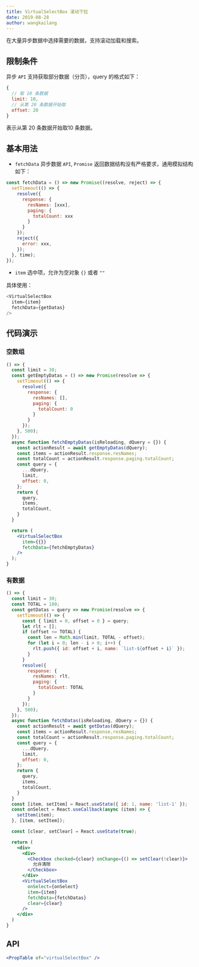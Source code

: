 ```yaml
---
title: VirtualSelectBox 滚动下拉
date: 2019-08-28
author: wangkailang
---
```

在大量异步数据中选择需要的数据，支持滚动加载和搜索。

## 限制条件

异步 `API` 支持获取部分数据（分页），query 的格式如下：
```js isShow
{
  // 取 10 条数据
  limit: 10,
  // 从第 20 条数据开始取
  offset: 20
}
```
表示从第 20 条数据开始取10 条数据。

## 基本用法
- `fetchData` 异步数据 `API`, `Promise` 返回数据结构没有严格要求，通用模拟结构如下：
```js isShow
const fetchData = () => new Promise((resolve, reject) => {
  setTimeout(() => {
    resolve({
      response: {
        resNames: [xxx],
        paging: {
          totalCount: xxx
        }
      }
    });
    reject({
      error: xxx,
    });
  }, time);
});
```
- `item` 选中项，允许为空对象 `{}` 或者 `""`

具体使用：
```js isShow
<VirtualSelectBox
  item={item}
  fetchData={getDatas}
/>
```

## 代码演示

### 空数组
```jsx
() => {
  const limit = 30;
  const getEmptyDatas = () => new Promise(resolve => {
    setTimeout(() => {
      resolve({
        response: {
          resNames: [],
          paging: {
            totalCount: 0
          }
        }
      });
    }, 500);
  });
  async function fetchEmptyDatas(isReloading, dQuery = {}) {
    const actionResult = await getEmptyDatas(dQuery);
    const items = actionResult.response.resNames;
    const totalCount = actionResult.response.paging.totalCount;
    const query = {
      ...dQuery,
      limit,
      offset: 0,
    };
    return {
      query,
      items,
      totalCount,
    }
  }

  return (
    <VirtualSelectBox
      item={{}}
      fetchData={fetchEmptyDatas}
    />
  );
}
```
### 有数据
```jsx
() => {
  const limit = 30;
  const TOTAL = 180;
  const getDatas = query => new Promise(resolve => {
    setTimeout(() => {
      const { limit = 0, offset = 0 } = query;
      let rlt = [];
      if (offset <= TOTAL) {
        const len = Math.min(limit, TOTAL - offset);
        for (let i = 0; len - i > 0; i++) {
          rlt.push({ id: offset + i, name: `list-${offset + i}` });
        }
      }
      resolve({
        response: {
          resNames: rlt,
          paging: {
            totalCount: TOTAL
          }
        }
      });
    }, 500);
  });
  async function fetchDatas(isReloading, dQuery = {}) {
    const actionResult = await getDatas(dQuery);
    const items = actionResult.response.resNames;
    const totalCount = actionResult.response.paging.totalCount;
    const query = {
      ...dQuery,
      limit,
      offset: 0,
    };
    return {
      query,
      items,
      totalCount,
    }
  }
  const [item, setItem] = React.useState({ id: 1, name: 'list-1' });
  const onSelect = React.useCallback(async (item) => {
    setItem(item);
  }, [item, setItem]);

  const [clear, setClear] = React.useState(true);

  return (
    <div>
      <div>
        <Checkbox checked={clear} onChange={() => setClear(!clear)}>
          允许清除
        </Checkbox>
      </div>
      <VirtualSelectBox
        onSelect={onSelect}
        item={item}
        fetchData={fetchDatas}
        clear={clear}
      />
    </div>
  )
}
```

## API
```jsx previewOnly
<PropTable of="virtualSelectBox" />
```



